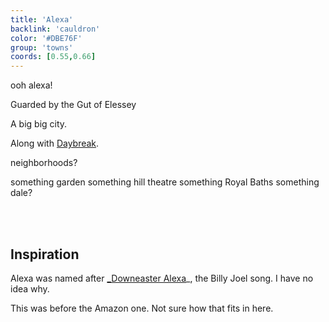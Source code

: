 ```yaml
---
title: 'Alexa'
backlink: 'cauldron'
color: '#DBE76F'
group: 'towns'
coords: [0.55,0.66]
---
```


ooh alexa!

Guarded by the Gut of Elessey

A big big city.

Along with [Daybreak](daybreak).

neighborhoods?

something garden
something hill
theatre something
Royal Baths
something dale?

<br /><br />
## Inspiration

Alexa was named after [_Downeaster Alexa](https://open.spotify.com/track/39cFQHfY6tsdMRmSbFse3X?si=9b25889f5f934d0e)_, the Billy Joel song. I have no idea why.

This was before the Amazon one. Not sure how that fits in here.